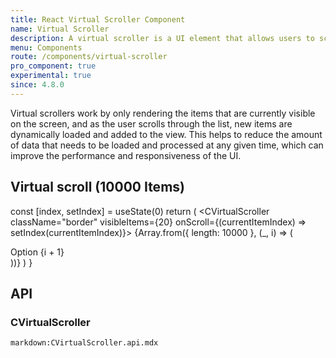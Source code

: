 ```yaml
---
title: React Virtual Scroller Component
name: Virtual Scroller
description: A virtual scroller is a UI element that allows users to scroll through a list of items without requiring the entire list to be loaded into memory at once. This can be particularly useful for lists that are very large or that contain a lot of data, as it allows the user to view and interact with a subset of the list while the rest of the data is loaded in the background.
menu: Components
route: /components/virtual-scroller
pro_component: true
experimental: true
since: 4.8.0
---
```



Virtual scrollers work by only rendering the items that are currently visible on the screen, and as the user scrolls through the list, new items are dynamically loaded and added to the view. This helps to reduce the amount of data that needs to be loaded and processed at any given time, which can improve the performance and responsiveness of the UI.

## Virtual scroll (10000 Items)

  const [index, setIndex] = useState(0)
  return (
    <CVirtualScroller className="border" visibleItems={20} onScroll={(currentItemIndex) => setIndex(currentItemIndex)}>
      {Array.from({ length: 10000 }, (_, i) => (
        <div key={i}>Option {i + 1}</div>
      ))}
    </CVirtualScroller>
  )
}

<Example>
  <VirtualScrollExample />
</Example>

## API

### CVirtualScroller

`markdown:CVirtualScroller.api.mdx`
